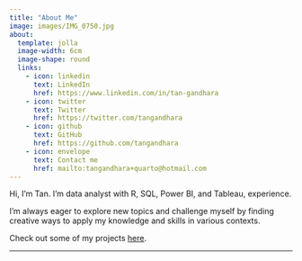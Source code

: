 ```yaml
---
title: "About Me"
image: images/IMG_0750.jpg
about: 
  template: jolla
  image-width: 6cm
  image-shape: round
  links:
    - icon: linkedin
      text: LinkedIn
      href: https://www.linkedin.com/in/tan-gandhara
    - icon: twitter
      text: Twitter
      href: https://twitter.com/tangandhara
    - icon: github
      text: GitHub
      href: https://github.com/tangandhara
    - icon: envelope
      text: Contact me
      href: mailto:tangandhara+quarto@hotmail.com
---
```


Hi, I'm Tan. I'm data analyst with R, SQL, Power BI, and Tableau, experience.

I'm always eager to explore new topics and challenge myself by finding creative ways to apply my knowledge and skills in various contexts.

Check out some of my projects <a href='/projects.qmd'>here</a>.

------------------------------------------------------------------------
